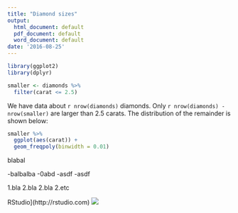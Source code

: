 ```yaml
---
title: "Diamond sizes"
output:
  html_document: default
  pdf_document: default
  word_document: default
date: '2016-08-25'
---
```


```r
library(ggplot2)
library(dplyr)

smaller <- diamonds %>% 
  filter(carat <= 2.5)
```

We have data about `r nrow(diamonds)` diamonds. Only 
`r nrow(diamonds) - nrow(smaller)` are larger than
2.5 carats. The distribution of the remainder is shown
below:

```r
smaller %>% 
  ggplot(aes(carat)) + 
  geom_freqpoly(binwidth = 0.01)
```

blabal

-balbalba
-0abd
  -asdf 
  -asdf 
  
1.bla
2.bla
2.bla
2.etc

RStudio](http://rstudio.com)
![](https://pixabay.com/en/dog-golden-retriever-puppy-2491056/)
